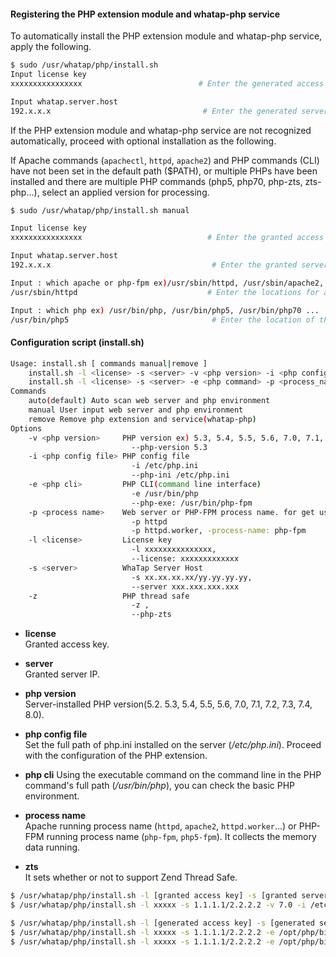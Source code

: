 
#### Registering the PHP extension module and whatap-php service

To automatically install the PHP extension module and whatap-php service, apply the following.

```bash title=SH
$ sudo /usr/whatap/php/install.sh
Input license key
xxxxxxxxxxxxxxxx                          # Enter the generated access key

Input whatap.server.host
192.x.x.x                                  # Enter the generated server IP
```

If the PHP extension module and whatap-php service are not recognized automatically, proceed with optional installation as the following.

If Apache commands (`apachectl`, `httpd`, `apache2`) and PHP commands (CLI) have not been set in the default path ($PATH), or multiple PHPs have been installed and there are multiple PHP commands (php5, php70, php-zts, zts-php…), select an applied version for processing.

```bash title=SH
$ sudo /usr/whatap/php/install.sh manual

Input license key
xxxxxxxxxxxxxxxx                            # Enter the granted access key

Input whatap.server.host
192.x.x.x                                    # Enter the granted server IP

Input : which apache or php-fpm ex)/usr/sbin/httpd, /usr/sbin/apache2, /usr/sbin/php-fpm ...
/usr/sbin/httpd                             # Enter the locations for apache and php-fpm commands

Input : which php ex) /usr/bin/php, /usr/bin/php5, /usr/bin/php70 ...
/usr/bin/php5                                # Enter the location of the php command
```

#### Configuration script (install.sh)

```bash title=SH
Usage: install.sh [ commands manual|remove ]
    install.sh -l <license> -s <server> -v <php version> -i <php config file> -p <process_name> [-z ]
    install.sh -l <license> -s <server> -e <php command> -p <process_name> [-z ]
Commands
    auto(default) Auto scan web server and php environment
    manual User input web server and php environment
    remove Remove php extension and service(whatap-php)
Options
    -v <php version>     PHP version ex) 5.3, 5.4, 5.5, 5.6, 7.0, 7.1, 7.2, 7.3, 7.4, 8.0                        -v 5.3
                           --php-version 5.3
    -i <php config file> PHP config file
                           -i /etc/php.ini
                           --php-ini /etc/php.ini
    -e <php cli>         PHP CLI(command line interface)
                           -e /usr/bin/php
                           --php-exe: /usr/bin/php-fpm
    -p <process name>    Web server or PHP-FPM process name. for get used memory
                           -p httpd
                           -p httpd.worker, -process-name: php-fpm
    -l <license>         License key
                           -l xxxxxxxxxxxxxxx,
                           --license: xxxxxxxxxxxxx
    -s <server>          WhaTap Server Host
                           -s xx.xx.xx.xx/yy.yy.yy.yy,
                           --server xxx.xxx.xxx.xxx
    -z                   PHP thread safe
                           -z ,
                           --php-zts
```

-   **license**\
      Granted access key.

-   **server**\
      Granted server IP.

-   **php version**\
      Server-installed PHP version(5.2. 5.3, 5.4, 5.5, 5.6, 7.0, 7.1, 7.2, 7.3, 7.4, 8.0).

-   **php config file**\
      Set the full path of php.ini installed on the server (_/etc/php.ini_). Proceed with the configuration of the PHP extension.

-   **php cli** 
      Using the executable command on the command line in the PHP command's full path (_/usr/bin/php_), you can check the basic PHP environment.

-   **process name**\
      Apache running process name (`httpd`, `apache2`, `httpd.worker`…) or PHP-FPM running process name (`php-fpm`, `php5-fpm`). It collects the memory data running.

-   **zts**\
      It sets whether or not to support Zend Thread Safe. 

<!-- 
**PHP 버전 지정 설치**

```javascript title=SH
$ /usr/whatap/php/install.sh -l [발급된 라이센스 key] -s [발급된 서버 IP] -v [PHP 버전 x.x] -i [php.ini의 전체 경로] -p [프로세스명]
$ /usr/whatap/php/install.sh -l xxxxx -s 1.1.1.1/2.2.2.2 -v 7.0 -i /etc/php.ini -p httpd [-z]
```

**PHP Cli 명령어 지정 설치**

```javascript title=SH
$ /usr/whatap/php/install.sh -l [발급된 라이센스 key] -s [발급된 서버 IP] -e [PHP Cli] -p [프로세스명]
$ /usr/whatap/php/install.sh -l xxxxx -s 1.1.1.1/2.2.2.2 -e /opt/php/bin/php -p apache2
$ /usr/whatap/php/install.sh -l xxxxx -s 1.1.1.1/2.2.2.2 -e /opt/php/bin/php-fpm -p php-fpm
```
-->

<Tabs>
<TabItem value="phpvs" label="PHP 버전 지정 설치" default>

```bash title=SH
$ /usr/whatap/php/install.sh -l [granted access key] -s [granted server IP] -v [PHP version x.x] -i [full path of php.ini] -p [process name]
$ /usr/whatap/php/install.sh -l xxxxx -s 1.1.1.1/2.2.2.2 -v 7.0 -i /etc/php.ini -p httpd [-z]
```

</TabItem>
<TabItem value="phcli" label="PHP Cli 명령어 지정 설치">

```bash title=SH
$ /usr/whatap/php/install.sh -l [generated access key] -s [generated server IP] -e [PHP Cli] -p [process name]
$ /usr/whatap/php/install.sh -l xxxxx -s 1.1.1.1/2.2.2.2 -e /opt/php/bin/php -p apache2
$ /usr/whatap/php/install.sh -l xxxxx -s 1.1.1.1/2.2.2.2 -e /opt/php/bin/php-fpm -p php-fpm
```

</TabItem>
</Tabs>
